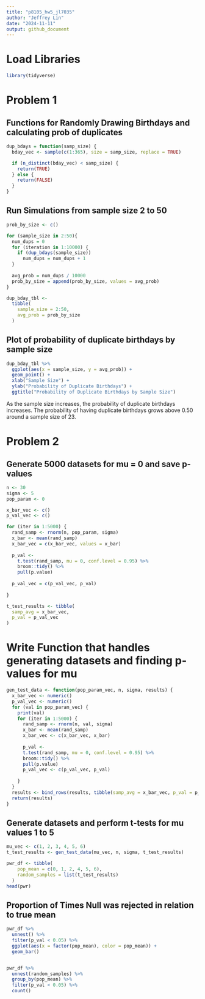 ```yaml
---
title: "p8105_hw5_jl7035"
author: "Jeffrey Lin"
date: "2024-11-11"
output: github_document
---
```


# Load Libraries
```r
library(tidyverse)

```


# Problem 1

## Functions for Randomly Drawing Birthdays and calculating prob of duplicates

```r
dup_bdays = function(samp_size) {
  bday_vec <- sample(c(1:365), size = samp_size, replace = TRUE)

  if (n_distinct(bday_vec) < samp_size) {
    return(TRUE)
  } else {
    return(FALSE)
  } 
}

```

## Run Simulations from sample size 2 to 50
```r

prob_by_size <- c()

for (sample_size in 2:50){
  num_dups = 0
  for (iteration in 1:10000) {
    if (dup_bdays(sample_size))
      num_dups = num_dups + 1
  }
  
  avg_prob = num_dups / 10000
  prob_by_size = append(prob_by_size, values = avg_prob)
}

dup_bday_tbl <-
  tibble(
    sample_size = 2:50,
    avg_prob = prob_by_size
  )

```


## Plot of probability of duplicate birthdays by sample size
```r
dup_bday_tbl %>% 
  ggplot(aes(x = sample_size, y = avg_prob)) +
  geom_point() +
  xlab("Sample Size") +
  ylab("Probability of Duplicate Birthdays") +
  ggtitle("Probability of Duplicate Birthdays by Sample Size")


```
As the sample size increases, the probability of duplicate birthdays increases.
The probability of having duplicate birthdays grows above 0.50 around a sample
size of 23. 

# Problem 2


## Generate 5000 datasets for mu = 0 and save p-values
```r
n <- 30
sigma <- 5
pop_param <- 0

x_bar_vec <- c()
p_val_vec <- c()

for (iter in 1:5000) {
  rand_samp <- rnorm(n, pop_param, sigma)
  x_bar <- mean(rand_samp)
  x_bar_vec = c(x_bar_vec, values = x_bar)
  
  p_val <- 
    t.test(rand_samp, mu = 0, conf.level = 0.95) %>%
    broom::tidy() %>% 
    pull(p.value)
    
  p_val_vec = c(p_val_vec, p_val)
  
}

t_test_results <- tibble(
  samp_avg = x_bar_vec,
  p_val = p_val_vec
)


```


# Write Function that handles generating datasets and finding p-values for mu
```r
gen_test_data <- function(pop_param_vec, n, sigma, results) {
  x_bar_vec <- numeric()
  p_val_vec <- numeric()
  for (val in pop_param_vec) {
    print(val)
    for (iter in 1:5000) {
      rand_samp <- rnorm(n, val, sigma)
      x_bar <- mean(rand_samp)
      x_bar_vec <- c(x_bar_vec, x_bar)
      
      p_val <- 
      t.test(rand_samp, mu = 0, conf.level = 0.95) %>%
      broom::tidy() %>% 
      pull(p.value)
      p_val_vec <- c(p_val_vec, p_val)
      
    }
  }
  results <- bind_rows(results, tibble(samp_avg = x_bar_vec, p_val = p_val_vec))
  return(results)
}

```

## Generate datasets and perform t-tests for mu values 1 to 5
```r
mu_vec <- c(1, 2, 3, 4, 5, 6)
t_test_results <- gen_test_data(mu_vec, n, sigma, t_test_results)

pwr_df <- tibble(
    pop_mean = c(0, 1, 2, 4, 5, 6),
    random_samples = list(t_test_results)
  )
head(pwr)


```
## Proportion of Times Null was rejected in relation to true mean
```r
pwr_df %>% 
  unnest() %>% 
  filter(p_val < 0.05) %>% 
  ggplot(aes(x = factor(pop_mean), color = pop_mean)) +
  geom_bar()


pwr_df %>% 
  unnest(random_samples) %>% 
  group_by(pop_mean) %>% 
  filter(p_val < 0.05) %>% 
  count()

```

